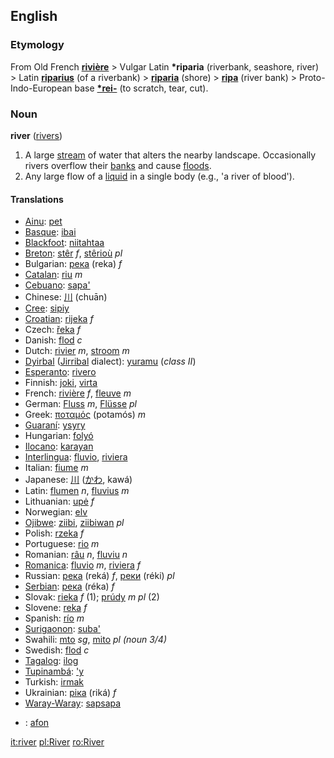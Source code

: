 ==English==
=== Etymology ===
From Old French '''[[rivière]]''' > Vulgar Latin '''*riparia''' (riverbank, seashore, river) > Latin '''[[riparius]]''' (of a riverbank) > '''[[riparia]]''' (shore) > '''[[ripa]]''' (river bank) > Proto-Indo-European base '''[[*rei-]]''' (to scratch, tear, cut).

=== Noun ===
'''river''' ([[rivers]])

#A large [[stream]] of water that alters the nearby landscape. Occasionally rivers overflow their [[bank]]s and cause [[flood]]s.
#Any large flow of a [[liquid]] in a single body (e.g., 'a river of blood').

==== Translations ====
*[[Ainu]]: [[pet#Ainu|pet]]
*[[Basque]]: [[ibai]]
*[[Blackfoot]]: [[niitahtaa]]
*[[Breton]]: [[stêr]] ''f'', [[stêrioù]] ''pl''
*Bulgarian: [[река]] (reka) ''f''
*[[Catalan]]: [[riu]] ''m''
*[[Cebuano]]: [[sapa']]
*Chinese: [[川]] (chuān)
*[[Cree]]: [[sipiy]]
*[[Croatian]]: [[rijeka]] ''f''
*Czech: [[řeka]] ''f''
*Danish: [[flod]] ''c''
*Dutch: [[rivier]] ''m'', [[stroom]] ''m''
*[[Dyirbal]] ([[Jirribal]] dialect): [[yuramu]] (''class II'')
*[[Esperanto]]: [[rivero]]
*Finnish: [[joki]], [[virta]]
*French: [[rivière]] ''f'', [[fleuve]] ''m''
*German: [[Fluss]] ''m'', [[Flüsse]] ''pl''
*Greek: [[ποταμός]] (potamós) ''m''
*[[Guaraní]]: [[ysyry]]
*Hungarian: [[folyó]]
*[[Ilocano]]: [[karayan]]
*[[Interlingua]]: [[fluvio]], [[riviera]]
*Italian: [[fiume]] ''m''
*Japanese: [[川]] ([[かわ]], kawá)
*Latin: [[flumen]] ''n'', [[fluvius]] ''m''
*Lithuanian: [[upė]] ''f''
*Norwegian: [[elv]]
*[[Ojibwe]]: [[ziibi]], [[ziibiwan]] ''pl''
*Polish: [[rzeka]] ''f''
*Portuguese: [[rio]] ''m''
*Romanian: [[râu]] ''n'', [[fluviu]] ''n''
*[[Romanica]]: [[fluvio]] ''m'', [[riviera]] ''f''
*Russian: [[река]] (reká) ''f'', [[реки]] (réki) ''pl''
*[[Serbian]]: [[река]] (réka) ''f''
*Slovak: [[rieka#Slovak|rieka]] ''f'' (1); [[prúd#Slovak|prúdy]] ''m pl'' (2)
*Slovene: [[reka]] ''f''
*Spanish: [[río]] ''m''
*[[Surigaonon]]: [[suba']]
*Swahili: [[mto]] ''sg'', [[mito]] ''pl (noun 3/4)''
*Swedish: [[flod]] ''c''
*[[Tagalog]]: [[ilog]]
*[[Tupinambá]]: [['y]]
*Turkish: [[irmak]]
*Ukrainian: [[ріка]] (riká) ''f''
*[[Waray-Waray]]: [[sapsapa]]
*{{cy}}: [[afon]]

[[it:river]]
[[pl:River]]
[[ro:River]]